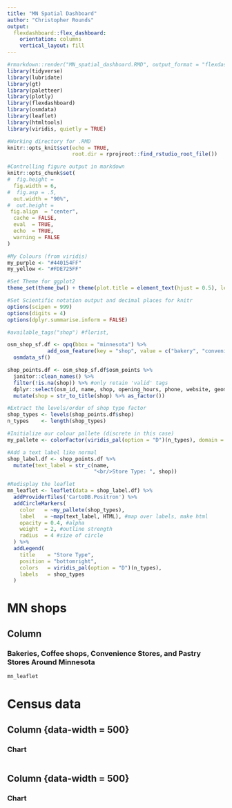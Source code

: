 ```yaml
---
title: "MN Spatial Dashboard"
author: "Christopher Rounds"
output: 
  flexdashboard::flex_dashboard:
    orientation: columns
    vertical_layout: fill
---
```


```r
#rmarkdown::render("MN_spatial_dashboard.RMD", output_format = "flexdashboard::flex_dashboard")
library(tidyverse)
library(lubridate)
library(gt)
library(paletteer)
library(plotly)
library(flexdashboard)
library(osmdata)
library(leaflet)
library(htmltools)
library(viridis, quietly = TRUE)

#Working directory for .RMD
knitr::opts_knit$set(echo = TRUE,
                     root.dir = rprojroot::find_rstudio_root_file())

#Controlling figure output in markdown
knitr::opts_chunk$set(
#  fig.height =   
  fig.width = 6,
#  fig.asp = .5,
  out.width = "90%",
#  out.height = 
 fig.align  = "center",
  cache = FALSE,
  eval  = TRUE,
  echo  = TRUE,
  warning = FALSE
)

#My Colours (from viridis)
my_purple <- "#440154FF"
my_yellow <- "#FDE725FF"

#Set Theme for ggplot2
theme_set(theme_bw() + theme(plot.title = element_text(hjust = 0.5), legend.position = "bottom"))

#Set Scientific notation output and decimal places for knitr
options(scipen = 999)
options(digits = 4)
options(dplyr.summarise.inform = FALSE)
```


```r
#available_tags("shop") #florist, 

osm_shop_sf.df <- opq(bbox = "minnesota") %>%
             add_osm_feature(key = "shop", value = c("bakery", "convenience", "coffee", "pastry")) %>%
  osmdata_sf()

shop_points.df <- osm_shop_sf.df$osm_points %>% 
  janitor::clean_names() %>%
  filter(!is.na(shop)) %>% #only retain 'valid' tags
  dplyr::select(osm_id, name, shop, opening_hours, phone, website, geometry) %>%
  mutate(shop = str_to_title(shop) %>% as_factor())

#Extract the levels/order of shop type factor
shop_types <- levels(shop_points.df$shop)
n_types    <- length(shop_types)

#Initialize our colour pallete (discrete in this case)
my_pallete <- colorFactor(viridis_pal(option = "D")(n_types), domain = shop_types)

#Add a text label like normal
shop_label.df <- shop_points.df %>%
  mutate(text_label = str_c(name,
                            "<br/>Store Type: ", shop))

#Redisplay the leaflet
mn_leaflet <- leaflet(data = shop_label.df) %>%
  addProviderTiles('CartoDB.Positron') %>% 
  addCircleMarkers(
    color   = ~my_pallete(shop_types),
    label   = ~map(text_label, HTML), #map over labels, make html
    opacity = 0.4, #alpha
    weight  = 2, #outline strength
    radius  = 4 #size of circle
  ) %>%
  addLegend(
    title    = "Store Type",
    position = "bottomright",
    colors   = viridis_pal(option = "D")(n_types),
    labels   = shop_types 
  )
```

MN shops {style="position:relative;"}
========================================================

Column {data-width=1000}
-----------------------------------------------------------------------

### Bakeries, Coffee shops, Convenience Stores, and Pastry Stores Around Minnesota

```r
mn_leaflet
```

Census data {style="position:relative;"}
========================================================

Column {data-width = 500}
-----------------------------------------------------------------------
### Chart

```r

```

Column {data-width = 500}
-----------------------------------------------------------------------
### Chart
```r

```

